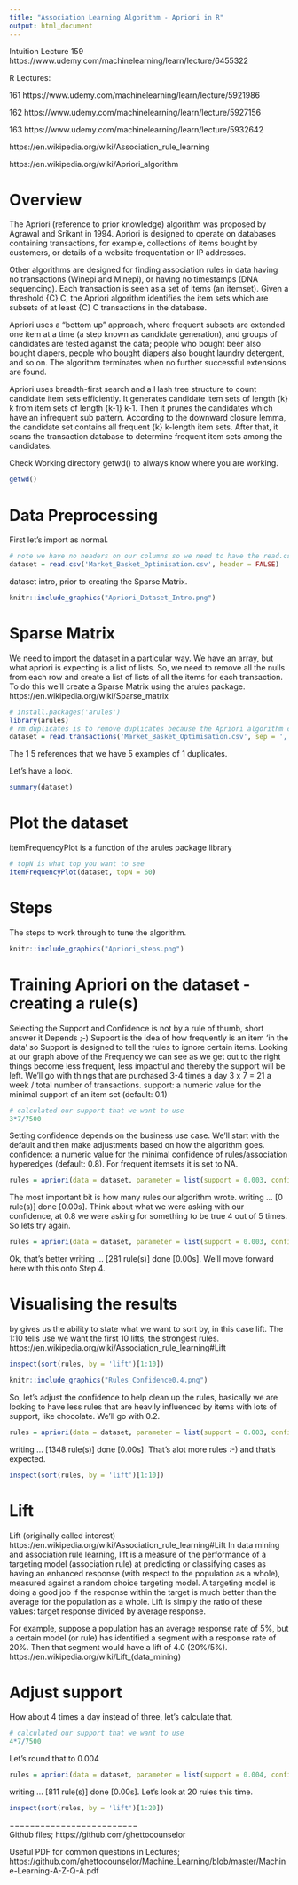 ```yaml
---
title: "Association Learning Algorithm - Apriori in R"
output: html_document
---
```

Intuition Lecture 159 https://www.udemy.com/machinelearning/learn/lecture/6455322

R Lectures:

161 https://www.udemy.com/machinelearning/learn/lecture/5921986

162 https://www.udemy.com/machinelearning/learn/lecture/5927156

163 https://www.udemy.com/machinelearning/learn/lecture/5932642

https://en.wikipedia.org/wiki/Association_rule_learning

https://en.wikipedia.org/wiki/Apriori_algorithm

# Overview
The Apriori (reference to prior knowledge) algorithm was proposed by Agrawal and Srikant in 1994. Apriori is designed to operate on databases containing transactions, for example, collections of items bought by customers, or details of a website frequentation or IP addresses. 

Other algorithms are designed for finding association rules in data having no 
transactions (Winepi and Minepi), or having no timestamps (DNA sequencing). 
Each transaction is seen as a set of items (an itemset). Given a threshold 
{\displaystyle C} C, the Apriori algorithm identifies the item sets which are 
subsets of at least {\displaystyle C} C transactions in the database.

Apriori uses a "bottom up" approach, where frequent subsets are extended one 
item at a time (a step known as candidate generation), and groups of candidates 
are tested against the data; people who bought beer also bought diapers, people who bought diapers also bought laundry detergent, and so on. The algorithm terminates when no further successful extensions are found.

Apriori uses breadth-first search and a Hash tree structure to count candidate 
item sets efficiently. It generates candidate item sets of length {\displaystyle k} 
k from item sets of length {\displaystyle k-1} k-1. Then it prunes the candidates 
which have an infrequent sub pattern. According to the downward closure lemma, 
the candidate set contains all frequent {\displaystyle k} k-length item sets. 
After that, it scans the transaction database to determine frequent item sets 
among the candidates.

Check Working directory getwd() to always know where you are working. 
```r
getwd()
```

# Data Preprocessing
First let's import as normal. 
```r
# note we have no headers on our columns so we need to have the read.csv insert a header row. 
dataset = read.csv('Market_Basket_Optimisation.csv', header = FALSE)
```
dataset intro, prior to creating the Sparse Matrix. 
```r
knitr::include_graphics("Apriori_Dataset_Intro.png")
```
# Sparse Matrix
We need to import the dataset in a particular way. We have an array, but what apriori is expecting is a list of lists. So, we need to remove all the nulls from each row and create a list of lists of all the items for each transaction. To do this we'll create a Sparse Matrix using the arules package. https://en.wikipedia.org/wiki/Sparse_matrix
```r
# install.packages('arules')
library(arules)
# rm.duplicates is to remove duplicates because the Apriori algorithm cannot have duplicates
dataset = read.transactions('Market_Basket_Optimisation.csv', sep = ',', rm.duplicates = TRUE)
```
The 1 5 references that we have 5 examples of 1 duplicates. 

Let's have a look. 
```r
summary(dataset)
```
# Plot the dataset
itemFrequencyPlot is a function of the arules package library
```r
# topN is what top you want to see
itemFrequencyPlot(dataset, topN = 60)
```
# Steps 
The steps to work through to tune the algorithm. 
```r
knitr::include_graphics("Apriori_steps.png")
```

# Training Apriori on the dataset - creating a rule(s)
Selecting the Support and Confidence is not by a rule of thumb, short answer it Depends ;-)
Support is the idea of how frequently is an item 'in the data' so Support is designed to tell the rules to ignore certain items. Looking at our graph above of the Frequency we can see as we get out to the right things become less frequent, less impactful and thereby the support will be left. We'll go with things that are purchased 3-4 times a day 3 x 7 = 21 a week / total number of transactions. support: a numeric value for the minimal support of an item set (default: 0.1)
```r
# calculated our support that we want to use
3*7/7500
```
Setting confidence depends on the business use case. We'll start with the default and then make adjustments based on how the algorithm goes. confidence: a numeric value for the minimal confidence of rules/association hyperedges (default: 0.8). For frequent itemsets it is set to NA.
```r
rules = apriori(data = dataset, parameter = list(support = 0.003, confidence = 0.8))
```
The most important bit is how many rules our algorithm wrote. 
writing ... [0 rule(s)] done [0.00s]. Think about what we were asking with our confidence, at 0.8 we were asking for something to be true 4 out of 5 times. So lets try again. 
```r
rules = apriori(data = dataset, parameter = list(support = 0.003, confidence = 0.4))
```
Ok, that's better writing ... [281 rule(s)] done [0.00s]. We'll move forward here with this onto Step 4. 

# Visualising the results
by gives us the ability to state what we want to sort by, in this case lift. The 1:10 tells use we want the first 10 lifts, the strongest rules. https://en.wikipedia.org/wiki/Association_rule_learning#Lift
```r
inspect(sort(rules, by = 'lift')[1:10])
```

```r
knitr::include_graphics("Rules_Confidence0.4.png")
```

So, let's adjust the confidence to help clean up the rules, basically we are looking to have less rules that are heavily influenced by items with lots of support, like chocolate. We'll go with 0.2. 
```r
rules = apriori(data = dataset, parameter = list(support = 0.003, confidence = 0.2))
```
writing ... [1348 rule(s)] done [0.00s]. That's alot more rules :-) and that's expected. 
```r
inspect(sort(rules, by = 'lift')[1:10])
```

# Lift
Lift (originally called interest)  https://en.wikipedia.org/wiki/Association_rule_learning#Lift In data mining and association rule learning, lift is a measure of the performance of a targeting model (association rule) at predicting or classifying cases as having an enhanced response (with respect to the population as a whole), measured against a random choice targeting model. A targeting model is doing a good job if the response within the target is much better than the average for the population as a whole. Lift is simply the ratio of these values: target response divided by average response.

For example, suppose a population has an average response rate of 5%, but a certain model (or rule) has identified a segment with a response rate of 20%. Then that segment would have a lift of 4.0 (20%/5%).
https://en.wikipedia.org/wiki/Lift_(data_mining) 

# Adjust support
How about 4 times a day instead of three, let's calculate that. 
```r
# calculated our support that we want to use
4*7/7500
```
Let's round that to 0.004 
```r
rules = apriori(data = dataset, parameter = list(support = 0.004, confidence = 0.2))
```
writing ... [811 rule(s)] done [0.00s]. Let's look at 20 rules this time. 
```r
inspect(sort(rules, by = 'lift')[1:20])
```

=========================  
Github files; https://github.com/ghettocounselor

Useful PDF for common questions in Lectures;  
https://github.com/ghettocounselor/Machine_Learning/blob/master/Machine-Learning-A-Z-Q-A.pdf